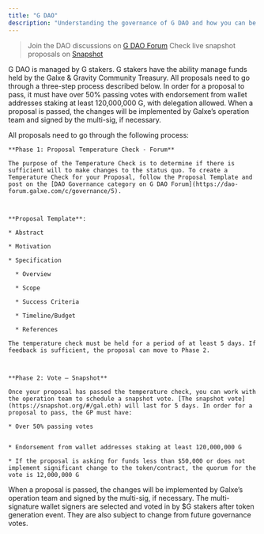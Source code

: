 ```yaml
---
title: "G DAO"
description: "Understanding the governance of G DAO and how you can be part of it."
---
```


> Join the DAO discussions on [G DAO Forum](https://dao-forum.galxe.com)&#x20;
> Check live snapshot proposals on [Snapshot](https://dao.galxe.com)&#x20;

G DAO is managed by G stakers. G stakers have the ability manage funds held by the Galxe & Gravity Community Treasury. All proposals need to go through a three-step process described below. In order for a proposal to pass, it must have over 50% passing votes with endorsement from wallet addresses staking at least 120,000,000 G, with delegation allowed. When a proposal is passed, the changes will be implemented by Galxe’s operation team and signed by the multi-sig, if necessary.

<Steps>
  <Step title="Proposal">
    All proposals need to go through the following process:



    **Phase 1: Proposal Temperature Check - Forum**

    The purpose of the Temperature Check is to determine if there is sufficient will to make changes to the status quo. To create a Temperature Check for your Proposal, follow the Proposal Template and post on the [DAO Governance category on G DAO Forum](https://dao-forum.galxe.com/c/governance/5).



    **Proposal Template**:

    * Abstract

    * Motivation

    * Specification

      * Overview

      * Scope

      * Success Criteria

      * Timeline/Budget

      * References

    The temperature check must be held for a period of at least 5 days. If feedback is sufficient, the proposal can move to Phase 2.



    **Phase 2: Vote — Snapshot**

    Once your proposal has passed the temperature check, you can work with the operation team to schedule a snapshot vote. [The snapshot vote](https://snapshot.org/#/gal.eth) will last for 5 days. In order for a proposal to pass, the GP must have:

    * Over 50% passing votes


    * Endorsement from wallet addresses staking at least 120,000,000 G

    * If the proposal is asking for funds less than $50,000 or does not implement significant change to the token/contract, the quorum for the vote is 12,000,000 G

  </Step>

  <Step title="Implementation">
    When a proposal is passed, the changes will be implemented by Galxe’s operation team and signed by the multi-sig, if necessary.
  </Step>

  <Step title="Multi-signature Signers">
    The multi-signature wallet signers are selected and voted in by $G stakers after token generation event. They are also subject to change from future governance votes.
  </Step>
</Steps>